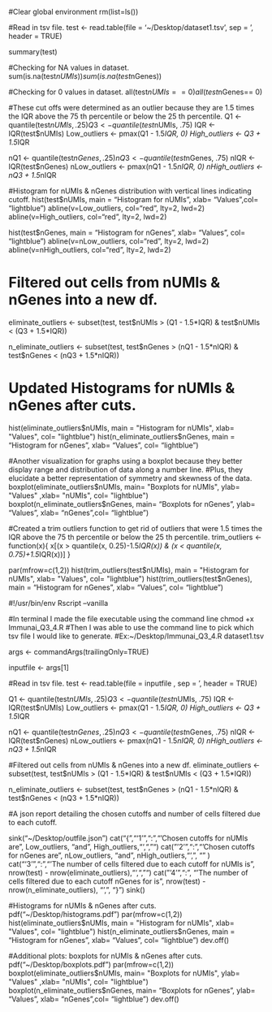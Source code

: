 #Clear global environment 
rm(list=ls())

#Read in tsv file.
test <- read.table(file = '~/Desktop/dataset1.tsv', sep = '\t', header = TRUE)

summary(test)

#Checking for NA values in dataset.
sum(is.na(test$nUMIs))
sum(is.na(test$nGenes))

#Checking for 0 values in dataset.
all(test$nUMIs== 0)
all(test$nGenes== 0)


#These cut offs were determined as an outlier because they are 1.5 times the IQR above the 75 th percentile or below the 25 th percentile. 
Q1 <- quantile(test$nUMIs, .25)
Q3 <- quantile(test$nUMIs, .75)
IQR <- IQR(test$nUMIs)
Low_outliers <- pmax(Q1 - 1.5*IQR, 0)
High_outliers <- Q3 + 1.5*IQR

nQ1 <- quantile(test$nGenes, .25)
nQ3 <- quantile(test$nGenes, .75)
nIQR <- IQR(test$nGenes)
nLow_outliers <- pmax(nQ1 - 1.5*nIQR, 0)
nHigh_outliers <- nQ3 + 1.5*nIQR



#Histogram for nUMIs & nGenes distribution with vertical lines indicating cutoff. 
hist(test$nUMIs, main = "Histogram for nUMIs", xlab= "Values",col= "lightblue")
abline(v=Low_outliers, col="red", lty=2, lwd=2)
abline(v=High_outliers, col="red", lty=2, lwd=2)

hist(test$nGenes, main = "Histogram for nGenes", xlab= "Values", col= "lightblue")
abline(v=nLow_outliers, col="red", lty=2, lwd=2)
abline(v=nHigh_outliers, col="red", lty=2, lwd=2)


# Filtered out cells from nUMIs & nGenes into a new df. 
eliminate_outliers <- subset(test, test$nUMIs > (Q1 - 1.5*IQR) & test$nUMIs < (Q3 + 1.5*IQR))

n_eliminate_outliers <- subset(test, test$nGenes > (nQ1 - 1.5*nIQR) & test$nGenes < (nQ3 + 1.5*nIQR))

# Updated Histograms for nUMIs & nGenes after cuts. 
hist(eliminate_outliers$nUMIs, main = "Histogram for nUMIs", xlab= "Values", col= "lightblue")
hist(n_eliminate_outliers$nGenes, main = "Histogram for nGenes", xlab= "Values", col= "lightblue")



#Another visualization for graphs using a boxplot because they better display range and distribution of data along a number line.
#Plus, they elucidate a better representation of symmetry and skewness of the data. 
boxplot(eliminate_outliers$nUMIs, main= "Boxplots for nUMIs", ylab= "Values" ,xlab= "nUMIs", col= "lightblue")
boxplot(n_eliminate_outliers$nGenes, main= "Boxplots for nGenes", ylab= "Values", xlab= "nGenes",col= "lightblue")


#Created a trim outliers function to get rid of outliers that were 1.5 times the IQR above the 75 th percentile or below the 25 th percentile.
trim_outliers <- function(x){
  x[(x > quantile(x, 0.25)-1.5*IQR(x)) & (x < quantile(x, 0.75)+1.5*IQR(x))]
}

par(mfrow=c(1,2))
hist(trim_outliers(test$nUMIs), main = "Histogram for nUMIs", xlab= "Values", col= "lightblue")
hist(trim_outliers(test$nGenes), main = "Histogram for nGenes", xlab= "Values", col= "lightblue")


#!/usr/bin/env Rscript --vanilla

#In terminal I made the file executable using the command line chmod +x Immunai_Q3_4.R
#Then I was able to use the command line to pick which tsv file I would like to generate.
#Ex:~/Desktop/Immunai_Q3_4.R dataset1.tsv

args <- commandArgs(trailingOnly=TRUE)

inputfile <- args[1]

#Read in tsv file.
test <- read.table(file = inputfile , sep = '\t', header = TRUE)


Q1 <- quantile(test$nUMIs, .25)
Q3 <- quantile(test$nUMIs, .75)
IQR <- IQR(test$nUMIs)
Low_outliers <- pmax(Q1 - 1.5*IQR, 0)
High_outliers <- Q3 + 1.5*IQR

nQ1 <- quantile(test$nGenes, .25)
nQ3 <- quantile(test$nGenes, .75)
nIQR <- IQR(test$nGenes)
nLow_outliers <- pmax(nQ1 - 1.5*nIQR, 0)
nHigh_outliers <- nQ3 + 1.5*nIQR

#Filtered out cells from nUMIs & nGenes into a new df. 
eliminate_outliers <- subset(test, test$nUMIs > (Q1 - 1.5*IQR) & test$nUMIs < (Q3 + 1.5*IQR))

n_eliminate_outliers <- subset(test, test$nGenes > (nQ1 - 1.5*nIQR) & test$nGenes < (nQ3 + 1.5*nIQR))


#A json report detailing the chosen cutoffs and number of cells filtered due to each cutoff.

sink("~/Desktop/outfile.json")
cat("{","'1'",":","'Chosen cutoffs for nUMIs are", Low_outliers, "and", High_outliers,"',", "\n")
cat("'2'",":","'Chosen cutoffs for nGenes are", nLow_outliers, "and", nHigh_outliers,"',", "\n" )
cat("'3'",":","'The number of cells filtered due to each cutoff for nUMIs is", nrow(test) - nrow(eliminate_outliers),"',", "\n")
cat("'4'",":", "'The number of cells filtered due to each  cutoff nGenes for is", nrow(test) - nrow(n_eliminate_outliers), "',", "}")
sink()


#Histograms for nUMIs & nGenes after cuts.
pdf("~/Desktop/histograms.pdf")
par(mfrow=c(1,2))
hist(eliminate_outliers$nUMIs, main = "Histogram for nUMIs", xlab= "Values", col= "lightblue")
hist(n_eliminate_outliers$nGenes, main = "Histogram for nGenes", xlab= "Values", col= "lightblue")
dev.off()

#Additional plots: boxplots for nUMIs & nGenes after cuts.
pdf("~/Desktop/boxplots.pdf")
par(mfrow=c(1,2))
boxplot(eliminate_outliers$nUMIs, main= "Boxplots for nUMIs", ylab= "Values" ,xlab= "nUMIs", col= "lightblue")
boxplot(n_eliminate_outliers$nGenes, main= "Boxplots for nGenes", ylab= "Values", xlab= "nGenes",col= "lightblue")
dev.off()
